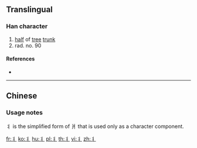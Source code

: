 {{character info/new}}
{{character info/new|⺦}}
{{also|爿}}<!-- may be replaced by zh-forms -->

==Translingual==
{{stroke order|type=animate}}

===Han character===
{{Han char|rn=90|rad=爿|as=00|sn=4|var=1|four=|canj=IML,XIML}}

# [[half]] of [[tree]] [[trunk]]
# rad. no. 90

====References====
* {{Han ref|kx=0079.021|hdz=10028.061|uh=4E2C|ud=20012}}

----

==Chinese==
{{zh-see|爿|v}}

===Usage notes===
丬 is the simplified form of 爿 that is used only as a character component.

[[Category:CJKV radicals| ]]

[[fr:丬]]
[[ko:丬]]
[[hu:丬]]
[[pl:丬]]
[[th:丬]]
[[vi:丬]]
[[zh:丬]]
